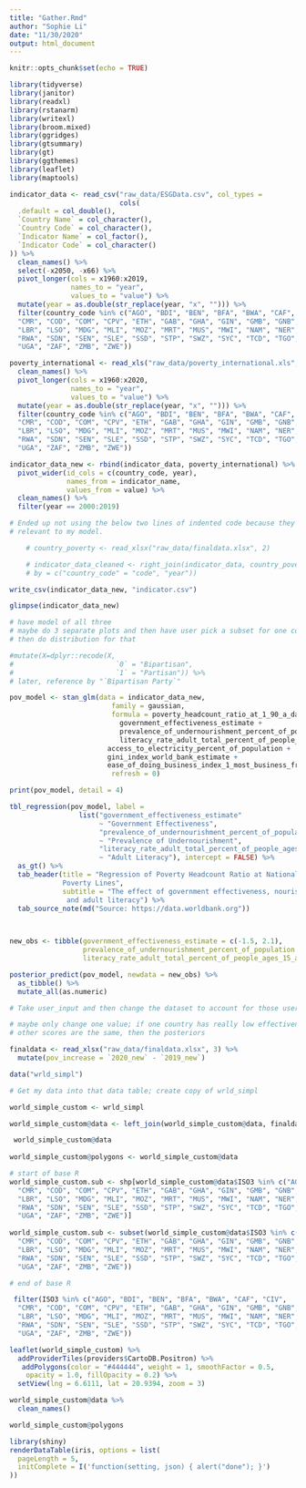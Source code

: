 ```yaml
---
title: "Gather.Rmd"
author: "Sophie Li"
date: "11/30/2020"
output: html_document
---
```


```r
knitr::opts_chunk$set(echo = TRUE)

library(tidyverse)
library(janitor)
library(readxl)
library(rstanarm)
library(writexl)
library(broom.mixed)
library(ggridges)
library(gtsummary)
library(gt)
library(ggthemes)
library(leaflet)
library(maptools)

```

```r

indicator_data <- read_csv("raw_data/ESGData.csv", col_types = 
                           cols(
  .default = col_double(),
  `Country Name` = col_character(),
  `Country Code` = col_character(),
  `Indicator Name` = col_factor(),
  `Indicator Code` = col_character()
)) %>%
  clean_names() %>%
  select(-x2050, -x66) %>%
  pivot_longer(cols = x1960:x2019,
               names_to = "year",
               values_to = "value") %>%
  mutate(year = as.double(str_replace(year, "x", ""))) %>%
  filter(country_code %in% c("AGO", "BDI", "BEN", "BFA", "BWA", "CAF", "CIV", 
  "CMR", "COD", "COM", "CPV", "ETH", "GAB", "GHA", "GIN", "GMB", "GNB", "KEN",
  "LBR", "LSO", "MDG", "MLI", "MOZ", "MRT", "MUS", "MWI", "NAM", "NER", "NGA",
  "RWA", "SDN", "SEN", "SLE", "SSD", "STP", "SWZ", "SYC", "TCD", "TGO", "TZA", 
  "UGA", "ZAF", "ZMB", "ZWE"))

poverty_international <- read_xls("raw_data/poverty_international.xls", 1) %>%
  clean_names() %>%
  pivot_longer(cols = x1960:x2020,
               names_to = "year",
               values_to = "value") %>%
  mutate(year = as.double(str_replace(year, "x", ""))) %>%
  filter(country_code %in% c("AGO", "BDI", "BEN", "BFA", "BWA", "CAF", "CIV", 
  "CMR", "COD", "COM", "CPV", "ETH", "GAB", "GHA", "GIN", "GMB", "GNB", "KEN",
  "LBR", "LSO", "MDG", "MLI", "MOZ", "MRT", "MUS", "MWI", "NAM", "NER", "NGA",
  "RWA", "SDN", "SEN", "SLE", "SSD", "STP", "SWZ", "SYC", "TCD", "TGO", "TZA", 
  "UGA", "ZAF", "ZMB", "ZWE"))

indicator_data_new <- rbind(indicator_data, poverty_international) %>%
  pivot_wider(id_cols = c(country_code, year), 
              names_from = indicator_name, 
              values_from = value) %>%
  clean_names() %>%
  filter(year == 2000:2019)

# Ended up not using the below two lines of indented code because they were not 
# relevant to my model.

    # country_poverty <- read_xlsx("raw_data/finaldata.xlsx", 2)

    # indicator_data_cleaned <- right_join(indicator_data, country_poverty, 
    # by = c("country_code" = "code", "year"))

write_csv(indicator_data_new, "indicator.csv")

``` 

```r

glimpse(indicator_data_new)


```


```r
# have model of all three
# maybe do 3 separate plots and then have user pick a subset for one column and
# then do distribution for that

#mutate(X=dplyr::recode(X, 
#                         `0` = "Bipartisan",
#                         `1` = "Partisan")) %>%
# later, reference by "`Bipartisan Party`"

pov_model <- stan_glm(data = indicator_data_new,
                         family = gaussian,
                         formula = poverty_headcount_ratio_at_1_90_a_day_2011_ppp_percent_of_population  ~ 
                           government_effectiveness_estimate +
                           prevalence_of_undernourishment_percent_of_population +
                           literacy_rate_adult_total_percent_of_people_ages_15_and_above +gdp_growth_annual_percent +
                        access_to_electricity_percent_of_population +
                        gini_index_world_bank_estimate +
                        ease_of_doing_business_index_1_most_business_friendly_regulations,
                         refresh = 0) 

print(pov_model, detail = 4)
```

```r

tbl_regression(pov_model, label = 
                 list("government_effectiveness_estimate" 
                      ~ "Government Effectiveness",
                      "prevalence_of_undernourishment_percent_of_population" 
                      ~ "Prevalence of Undernourishment",
                      "literacy_rate_adult_total_percent_of_people_ages_15_and_above" 
                      ~ "Adult Literacy"), intercept = FALSE) %>%
  as_gt() %>%
  tab_header(title = "Regression of Poverty Headcount Ratio at National 
             Poverty Lines", 
             subtitle = "The effect of government effectiveness, nourishment, 
              and adult literacy") %>%
  tab_source_note(md("Source: https://data.worldbank.org"))

  
```

```r

new_obs <- tibble(government_effectiveness_estimate = c(-1.5, 2.1),
                  prevalence_of_undernourishment_percent_of_population = c(10, 10),
                  literacy_rate_adult_total_percent_of_people_ages_15_and_above = c(60, 60))

posterior_predict(pov_model, newdata = new_obs) %>%
  as_tibble() %>%
  mutate_all(as.numeric)

# Take user_input and then change the dataset to account for those user inputs.

# maybe only change one value; if one country has really low effectiveness score and another country has good score, but
# other scores are the same, then the posteriors

```

```r

finaldata <- read_xlsx("raw_data/finaldata.xlsx", 3) %>%
  mutate(pov_increase = `2020_new` - `2019_new`)

```


```r

data("wrld_simpl")

# Get my data into that data table; create copy of wrld_simpl

world_simple_custom <- wrld_simpl

world_simple_custom@data <- left_join(world_simple_custom@data, finaldata, by = c("ISO3" = "code"))

 world_simple_custom@data
 
world_simple_custom@polygons <- world_simple_custom@data

# start of base R
world_simple_custom.sub <- shp[world_simple_custom@data$ISO3 %in% c("AGO", "BDI", "BEN", "BFA", "BWA", "CAF", "CIV", 
  "CMR", "COD", "COM", "CPV", "ETH", "GAB", "GHA", "GIN", "GMB", "GNB", "KEN",
  "LBR", "LSO", "MDG", "MLI", "MOZ", "MRT", "MUS", "MWI", "NAM", "NER", "NGA",
  "RWA", "SDN", "SEN", "SLE", "SSD", "STP", "SWZ", "SYC", "TCD", "TGO", "TZA", 
  "UGA", "ZAF", "ZMB", "ZWE")] 
 
world_simple_custom.sub <- subset(world_simple_custom@data$ISO3 %in% c("AGO", "BDI", "BEN", "BFA", "BWA", "CAF", "CIV", 
  "CMR", "COD", "COM", "CPV", "ETH", "GAB", "GHA", "GIN", "GMB", "GNB", "KEN",
  "LBR", "LSO", "MDG", "MLI", "MOZ", "MRT", "MUS", "MWI", "NAM", "NER", "NGA",
  "RWA", "SDN", "SEN", "SLE", "SSD", "STP", "SWZ", "SYC", "TCD", "TGO", "TZA", 
  "UGA", "ZAF", "ZMB", "ZWE"))

# end of base R

 filter(ISO3 %in% c("AGO", "BDI", "BEN", "BFA", "BWA", "CAF", "CIV", 
  "CMR", "COD", "COM", "CPV", "ETH", "GAB", "GHA", "GIN", "GMB", "GNB", "KEN",
  "LBR", "LSO", "MDG", "MLI", "MOZ", "MRT", "MUS", "MWI", "NAM", "NER", "NGA",
  "RWA", "SDN", "SEN", "SLE", "SSD", "STP", "SWZ", "SYC", "TCD", "TGO", "TZA", 
  "UGA", "ZAF", "ZMB", "ZWE"))

leaflet(world_simple_custom) %>%
  addProviderTiles(providers$CartoDB.Positron) %>%
   addPolygons(color = "#444444", weight = 1, smoothFactor = 0.5,
    opacity = 1.0, fillOpacity = 0.2) %>%
  setView(lng = 6.6111, lat = 20.9394, zoom = 3)

world_simple_custom@data %>%
  clean_names()

world_simple_custom@polygons

```

```r
library(shiny)
renderDataTable(iris, options = list(
  pageLength = 5,
  initComplete = I('function(setting, json) { alert("done"); }')
))
```

